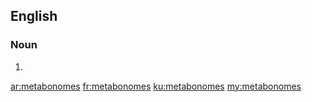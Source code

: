 ==English==

===Noun===
{{head|en|plural}}

# {{plural of|metabonome|lang=en}}

[[ar:metabonomes]]
[[fr:metabonomes]]
[[ku:metabonomes]]
[[my:metabonomes]]